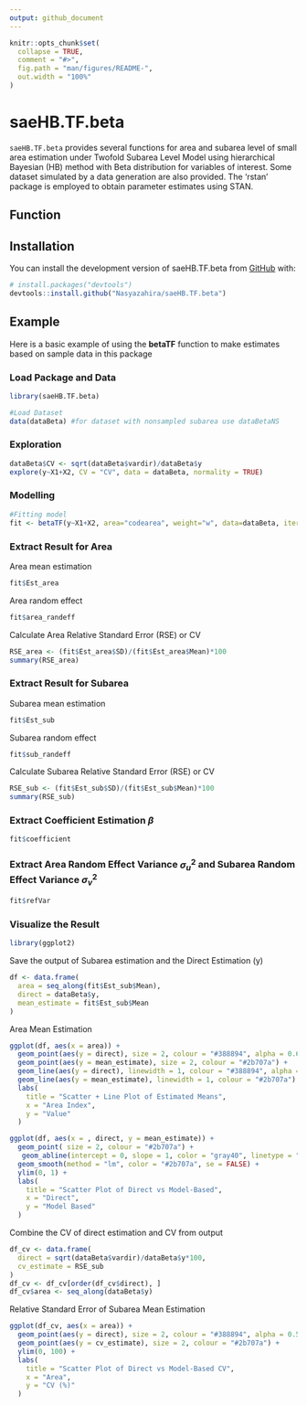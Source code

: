 ```yaml
---
output: github_document
---
```


<!-- README.md is generated from README.Rmd. Please edit that file -->

```r
knitr::opts_chunk$set(
  collapse = TRUE,
  comment = "#>",
  fig.path = "man/figures/README-",
  out.width = "100%"
)
```

# saeHB.TF.beta

<!-- badges: start -->

<!-- badges: end -->

`saeHB.TF.beta` provides several functions for area and subarea level of small area estimation under Twofold Subarea Level Model using hierarchical Bayesian (HB) method with Beta distribution for variables of interest. Some dataset simulated by a data generation are also provided. The ‘rstan’ package is employed to obtain parameter estimates using STAN.

## Function

## Installation

You can install the development version of saeHB.TF.beta from [GitHub](https://github.com/) with:

```r
# install.packages("devtools")
devtools::install.github("Nasyazahira/saeHB.TF.beta")
```

## Example

Here is a basic example of using the **betaTF** function to make estimates based on sample data in this package

### Load Package and Data

```r
library(saeHB.TF.beta)

#Load Dataset
data(dataBeta) #for dataset with nonsampled subarea use dataBetaNS
```


### Exploration

```r
dataBeta$CV <- sqrt(dataBeta$vardir)/dataBeta$y
explore(y~X1+X2, CV = "CV", data = dataBeta, normality = TRUE)
```

### Modelling

```r
#Fitting model
fit <- betaTF(y~X1+X2, area="codearea", weight="w", data=dataBeta, iter.update = 5, iter.mcmc = 10000)
```

### Extract Result for Area

Area mean estimation

```r
fit$Est_area
```

Area random effect

```r
fit$area_randeff
```

Calculate Area Relative Standard Error (RSE) or CV

```r
RSE_area <- (fit$Est_area$SD)/(fit$Est_area$Mean)*100
summary(RSE_area)
```

### Extract Result for Subarea

Subarea mean estimation

```r
fit$Est_sub
```

Subarea random effect

```r
fit$sub_randeff
```

Calculate Subarea Relative Standard Error (RSE) or CV

```r
RSE_sub <- (fit$Est_sub$SD)/(fit$Est_sub$Mean)*100
summary(RSE_sub)
```

### Extract Coefficient Estimation $\beta$

```r
fit$coefficient
```

### Extract Area Random Effect Variance $\sigma_u^2$ and Subarea Random Effect Variance $\sigma_v^2$

```r
fit$refVar
```

### Visualize the Result

```r
library(ggplot2)
```

Save the output of Subarea estimation and the Direct Estimation (y)

```r
df <- data.frame(
  area = seq_along(fit$Est_sub$Mean),             
  direct = dataBeta$y,              
  mean_estimate = fit$Est_sub$Mean
)
```

Area Mean Estimation

```r
ggplot(df, aes(x = area)) +
  geom_point(aes(y = direct), size = 2, colour = "#388894", alpha = 0.6) +   # scatter points
  geom_point(aes(y = mean_estimate), size = 2, colour = "#2b707a") +   # scatter points
  geom_line(aes(y = direct), linewidth = 1, colour = "#388894", alpha = 0.6) +  # line connecting points
  geom_line(aes(y = mean_estimate), linewidth = 1, colour = "#2b707a") +  # line connecting points
  labs(
    title = "Scatter + Line Plot of Estimated Means",
    x = "Area Index",
    y = "Value"
  )
```

```r
ggplot(df, aes(x = , direct, y = mean_estimate)) +
  geom_point( size = 2, colour = "#2b707a") +
   geom_abline(intercept = 0, slope = 1, color = "gray40", linetype = "dashed") +
  geom_smooth(method = "lm", color = "#2b707a", se = FALSE) +
  ylim(0, 1) +
  labs(
    title = "Scatter Plot of Direct vs Model-Based",
    x = "Direct",
    y = "Model Based"
  )
```

Combine the CV of direct estimation and CV from output

```r
df_cv <- data.frame(
  direct = sqrt(dataBeta$vardir)/dataBeta$y*100,              
  cv_estimate = RSE_sub
)
df_cv <- df_cv[order(df_cv$direct), ]
df_cv$area <- seq_along(dataBeta$y)
```

Relative Standard Error of Subarea Mean Estimation

```r
ggplot(df_cv, aes(x = area)) +
  geom_point(aes(y = direct), size = 2, colour = "#388894", alpha = 0.5) +
  geom_point(aes(y = cv_estimate), size = 2, colour = "#2b707a") +
  ylim(0, 100) +
  labs(
    title = "Scatter Plot of Direct vs Model-Based CV",
    x = "Area",
    y = "CV (%)"
  )
```
